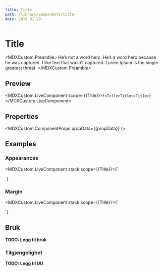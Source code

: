 ```yaml
---
title: Title
path: /library/components/title
date: 2019-01-29
---
```



# Title

<MDXCustom.Preamble>
  He’s not a word hero. He’s a word hero because he was captured. I like text that wasn’t captured. Lorem Ipsum is the
  single greatest threat.
</MDXCustom.Preamble>

## Preview

<MDXCustom.LiveComponent scope={{Title}}>{`<Title>Title</Title>`}</MDXCustom.LiveComponent>

## Properties

<MDXCustom.ComponentProps propData={{propData}} />

## Examples

### Appearances

<MDXCustom.LiveComponent stack scope={{Title}}>{`
  <Title appearance="titleFeature">Title</Title>
  <Title appearance="title1">Title</Title>
  <Title appearance="title2">Title</Title>
  <Title appearance="title3">Title</Title>
  <Title appearance="title4">Title</Title>
  <Title appearance="title5">Title</Title>
`}</MDXCustom.LiveComponent>

### Margin

<MDXCustom.LiveComponent stack scope={{Title}}>{`
  <Title margin="0.5" appearance="title1">Title</Title>
  <Title margin="1" appearance="title2">Title</Title>
  <Title margin="2" appearance="title3">Title</Title>
`}</MDXCustom.LiveComponent>

## Bruk

**TODO: Legg til bruk**

### Tilgjengelighet

**TODO: Legg til UU**
